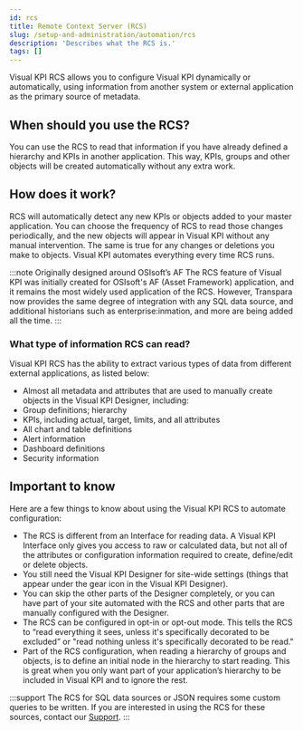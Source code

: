 ```yaml
---
id: rcs
title: Remote Context Server (RCS)
slug: /setup-and-administration/automation/rcs
description: 'Describes what the RCS is.'
tags: []
---
```


Visual KPI RCS allows you to configure Visual KPI dynamically or automatically, using information from another system or external application as the primary source of metadata. 

## When should you use the RCS?

You can use the RCS to read that information if you have already defined a hierarchy and KPIs in another application. This way, KPIs, groups and other objects will be created automatically without any extra work.

## How does it work?

RCS will automatically detect any new KPIs or objects added to your master application. You can choose the frequency of RCS to read those changes periodically, and the new objects will appear in Visual KPI without any manual intervention. The same is true for any changes or deletions you make to objects. Visual KPI automates everything every time RCS runs.

:::note Originally designed around OSIsoft’s AF
The RCS feature of Visual KPI was initially created for OSIsoft's AF (Asset Framework) application, and it remains the most widely used application of the RCS. However, Transpara now provides the same degree of integration with any SQL data source, and additional historians such as enterprise:inmation, and more are being added all the time.
:::

### What type of information RCS can read?

Visual KPI RCS has the ability to extract various types of data from different external applications, as listed below:

- Almost all metadata and attributes that are used to manually create objects in the Visual KPI Designer, including:
- Group definitions; hierarchy
- KPIs, including actual, target, limits, and all attributes
- All chart and table definitions
- Alert information
- Dashboard definitions
- Security information

## Important to know

Here are a few things to know about using the Visual KPI RCS to automate configuration:

- The RCS is different from an Interface for reading data. A Visual KPI Interface only gives you access to raw or calculated data, but not all of the attributes or configuration information required to create, define/edit or delete objects.
- You still need the Visual KPI Designer for site-wide settings (things that appear under the gear icon in the Visual KPI Designer).
- You can skip the other parts of the Designer completely, or you can have part of your site automated with the RCS and other parts that are manually configured with the Designer.
- The RCS can be configured in opt-in or opt-out mode. This tells the RCS to “read everything it sees, unless it's specifically decorated to be excluded” or "read nothing unless it's specifically decorated to be read."
- Part of the RCS configuration, when reading a hierarchy of groups and objects, is to define an initial node in the hierarchy to start reading. This is great when you only want part of your application’s hierarchy to be included in Visual KPI and to ignore the rest.

:::support
The RCS for SQL data sources or JSON requires some custom queries to be written. If you are interested in using the RCS for these sources, contact our [Support](https://www.transpara.com/contact-us/).
:::
